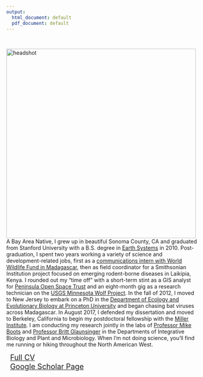 ```yaml
---
output:
  html_document: default
  pdf_document: default
---
```

<br>

<img src="cara_pic.jpg" alt="headshot" style="height: 500px; padding-right: 10px;" align="left"> A Bay Area Native, I grew up in beautiful Sonoma County, CA and graduated from Stanford University with a B.S. degree in [Earth Systems](https://pangea.stanford.edu/esys) in 2010. Post-graduation, I spent two years working a variety of science and development-related jobs, first as a [communications intern with World Wildlife Fund in Madagascar](http://wwf.panda.org/how_you_can_help/volunteer/volunteer/volunteer_stories/madagascar/vondrozo_forest/cara_brook/), then as field coordinator for a Smithsonian Institution project focused on emerging rodent-borne diseases in Laikipia, Kenya. I rounded out my "time off" with a short-term stint as a GIS analyst for [Peninsula Open Space Trust](https://openspacetrust.org/) and an eight-month gig as a research technician on the [USGS Minnesota Wolf Project](http://www.davemech.org/volunteering.html). In the fall of 2012, I moved to New Jersey to embark on a PhD in the [Department of Ecology and Evolutionary Biology at Princeton University](https://eeb.princeton.edu/) and began chasing bat viruses across Madagascar. In August 2017, I defended my dissertation and moved to Berkeley, California to begin my postdoctoral fellowship with the [Miller Institute](http://miller.berkeley.edu/about). I am conducting my research jointly in the labs of [Professor Mike Boots](https://bootslab.org/) and [Professor Britt Glaunsinger](http://glaunsingerlab.berkeley.edu/) in the Departments of Integrative Biology and Plant and Microbiology. When I'm not doing science, you'll find me running or hiking throughout the North American West.<br>

<div style="text-align: left; font-size: 1.4em; padding-left: 10px;">
<a href="CV_CaraBrook_Full_March2019.pdf">Full CV</a></div>
<div style="text-align: left; font-size: 1.4em; padding-left: 10px;">
<a href="https://scholar.google.com/citations?user=jDzdfmMAAAAJ&hl=en&oi=ao">Google Scholar Page</a></div>
</div>









